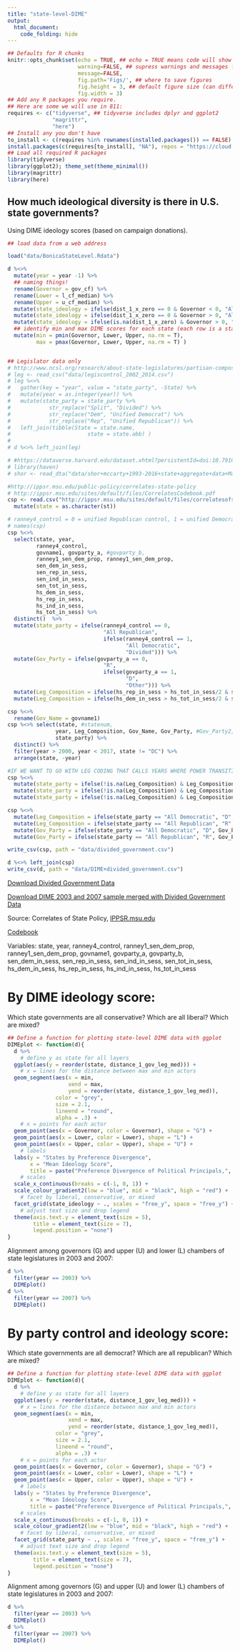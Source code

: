 ```yaml
---
title: "state-level-DIME"
output: 
  html_document:
    code_folding: hide
---
```

```r
## Defaults for R chunks
knitr::opts_chunk$set(echo = TRUE, ## echo = TRUE means code will show
                      warning=FALSE, ## supress warnings and messages from R
                      message=FALSE,
                      fig.path='Figs/', ## where to save figures
                      fig.height = 3, ## default figure size (can differ in each chunk)
                      fig.width = 3)
## Add any R packages you require. 
## Here are some we will use in 811:
requires <- c("tidyverse", ## tidyverse includes dplyr and ggplot2
              "magrittr",
              "here")
## Install any you don't have
to_install <- c(requires %in% rownames(installed.packages()) == FALSE)
install.packages(c(requires[to_install], "NA"), repos = "https://cloud.r-project.org/" )
## Load all required R packages
library(tidyverse)
library(ggplot2); theme_set(theme_minimal())
library(magrittr)
library(here)
```


## How much ideological diversity is there in U.S. state governments?

Using DIME ideology scores (based on campaign donations).

```r
## load data from a web address

load("data/BonicaStateLevel.Rdata")

d %<>%
  mutate(year = year -1) %>%
  ## naming things! 
  rename(Governor = gov_cf) %>% 
  rename(Lower = l_cf_median) %>% 
  rename(Upper = u_cf_median) %>%
  mutate(state_ideology = ifelse(dist_1_x_zero == 0 & Governor < 0, "All Liberal", "Mixed")) %>% 
  mutate(state_ideology = ifelse(dist_1_x_zero == 0 & Governor > 0, "All Conservative", state_ideology)) %>%
  mutate(state_ideology = ifelse(is.na(dist_1_x_zero) & Governor > 0, "All Conservative", state_ideology)) %>%
  ## identify min and max DIME scores for each state (each row is a state)
  mutate(min = pmin(Governor, Lower, Upper, na.rm = T), 
         max = pmax(Governor, Lower, Upper, na.rm = T) )


## Legislator data only
# http://www.ncsl.org/research/about-state-legislatures/partisan-composition.aspx
# leg <- read_csv("data/legiscontrol_2002_2014.csv")
# leg %<>% 
#   gather(key = "year", value = "state_party", -State) %>%
#   mutate(year = as.integer(year)) %>%
#   mutate(state_party = state_party %>% 
#            str_replace("Split", "Divided") %>% 
#            str_replace("Dem", "Unified Democrat") %>% 
#            str_replace("Rep", "Unified Republican")) %>% 
#   left_join(tibble(State = state.name,
#                        state = state.abb) )
# 
# d %<>% left_join(leg)

# #https://dataverse.harvard.edu/dataset.xhtml?persistentId=doi:10.7910/DVN/BSLEFD
# library(haven)
# shor <- read_dta("data/shor+mccarty+1993-2016+state+aggregate+data+May+2018+release+(Updated+July+2018).dta")

#http://ippsr.msu.edu/public-policy/correlates-state-policy
# http://ippsr.msu.edu/sites/default/files/CorrelatesCodebook.pdf
csp <- read.csv("http://ippsr.msu.edu/sites/default/files/correlatesofstatepolicyprojectv2_1.csv") %>% 
  mutate(state = as.character(st))

# ranney4_control = 0 = unified Republican control, 1 = unified Democratic control, .5=neither.
# names(csp)
csp %<>% 
  select(state, year, 
         ranney4_control, 
         govname1, govparty_a, #govparty_b,
         ranney1_sen_dem_prop, ranney1_sen_dem_prop,
         sen_dem_in_sess,
         sen_rep_in_sess,
         sen_ind_in_sess,
         sen_tot_in_sess,
         hs_dem_in_sess,
         hs_rep_in_sess,
         hs_ind_in_sess,
         hs_tot_in_sess) %>%
  distinct()  %>% 
  mutate(state_party = ifelse(ranney4_control == 0, 
                              "All Republican", 
                              ifelse(ranney4_control == 1,
                                     "All Democratic",
                                     "Divided"))) %>% 
  mutate(Gov_Party = ifelse(govparty_a == 0, 
                              "R", 
                              ifelse(govparty_a == 1,
                                     "D",
                                     "Other"))) %>%
  mutate(Leg_Composition = ifelse(hs_rep_in_sess > hs_tot_in_sess/2 & sen_rep_in_sess > sen_tot_in_sess/2, "R", "S")) %>% 
  mutate(Leg_Composition = ifelse(hs_dem_in_sess > hs_tot_in_sess/2 & sen_dem_in_sess > sen_tot_in_sess/2, "D",Leg_Composition )) 

csp %<>% 
  rename(Gov_Name = govname1)
csp %<>% select(state, #statenum, 
               year, Leg_Composition, Gov_Name, Gov_Party, #Gov_Party2,
               state_party) %>% 
  distinct() %>% 
  filter(year > 2000, year < 2017, state != "DC") %>% 
  arrange(state, -year)

#IF WE WANT TO GO WITH LEG CODING THAT CALLS YEARS WHERE POWER TRANSITIONED "SPLIT" (E.G. MS in 2007)
csp %<>%
  mutate(state_party = ifelse(!is.na(Leg_Composition) & Leg_Composition == "R" & Gov_Party == "R", "All Republican", state_party)) %>%
  mutate(state_party = ifelse(!is.na(Leg_Composition) & Leg_Composition == "D" & Gov_Party == "D", "All Democrat", state_party)) %>%
  mutate(state_party = ifelse(!is.na(Leg_Composition) & Leg_Composition != Gov_Party, "Divided", state_party))

csp %<>%
  mutate(Leg_Composition = ifelse(state_party == "All Democratic", "D", Leg_Composition)) %>% 
  mutate(Leg_Composition = ifelse(state_party == "All Republican", "R", Leg_Composition)) %>% 
  mutate(Gov_Party = ifelse(state_party == "All Democratic", "D", Gov_Party)) %>% 
  mutate(Gov_Party = ifelse(state_party == "All Republican", "R", Gov_Party))

write_csv(csp, path = "data/divided_government.csv")

d %<>% left_join(csp)
write_csv(d, path = "data/DIME+divided_government.csv")

```

[Download Divided Government Data](https://raw.githubusercontent.com/judgelord/state-level-DIME/master/data/divided_government.csv)

[Download DIME 2003 and 2007 sample merged with Divided Government Data](https://raw.githubusercontent.com/judgelord/state-level-DIME/master/data/DIME+divided_government.csv)

Source: Correlates of State Policy, [IPPSR.msu.edu](http://ippsr.msu.edu/public-policy/correlates-state-policy)

[Codebook](http://ippsr.msu.edu/sites/default/files/CorrelatesCodebook.pdf)

Variables: state, year, 
         ranney4_control, ranney1_sen_dem_prop, ranney1_sen_dem_prop,
         govname1, govparty_a, govparty_b,
         sen_dem_in_sess,
         sen_rep_in_sess,
         sen_ind_in_sess,
         sen_tot_in_sess,
         hs_dem_in_sess,
         hs_rep_in_sess,
         hs_ind_in_sess,
         hs_tot_in_sess


# By DIME ideology score:

Which state governments are all conservative? Which are all liberal? Which are mixed? 
```r
## Define a function for plotting state-level DIME data with ggplot
DIMEplot <- function(d){ 
  d %>%
    # define y as state for all layers
  ggplot(aes(y = reorder(state, distance_1_gov_leg_med))) +
    # x = lines for the distance between max and min actors
  geom_segment(aes(x = min, 
                   xend = max, 
                   yend = reorder(state, distance_1_gov_leg_med)), 
               color = "grey", 
               size = 2.1, 
               lineend = "round", 
               alpha = .3) + 
    # x = points for each actor
  geom_point(aes(x = Governor, color = Governor), shape = "G") + 
  geom_point(aes(x = Lower, color = Lower), shape = "L") + 
  geom_point(aes(x = Upper, color = Upper), shape = "U") + 
    # labels 
  labs(y = "States by Preference Divergence", 
       x = "Mean Ideology Score", 
       title = paste("Preference Divergence of Political Principals,", unique(d$year) ), color = "") +
    # scales
  scale_x_continuous(breaks = c(-1, 0, 1)) + 
  scale_colour_gradient2(low = "blue", mid = "black", high = "red") +
    # facet by liberal, conservative, or mixed
  facet_grid(state_ideology ~ ., scales = "free_y", space = "free_y") + 
    # adjust text size and drop legend
  theme(axis.text.y = element_text(size = 5), 
        title = element_text(size = 7), 
        legend.position = "none") 
}
```   

Alignment among governors (G) and upper (U) and lower (L) chambers of state legislatures in 2003 and 2007:
```r
d %>% 
  filter(year == 2003) %>% 
  DIMEplot()
d %>% 
  filter(year == 2007) %>%
  DIMEplot()
```     

# By party control and ideology score:

Which state governments are all democrat? Which are all republican? Which are mixed? 
```r
## Define a function for plotting state-level DIME data with ggplot
DIMEplot <- function(d){ 
  d %>%
    # define y as state for all layers
  ggplot(aes(y = reorder(state, distance_1_gov_leg_med))) +
    # x = lines for the distance between max and min actors
  geom_segment(aes(x = min, 
                   xend = max, 
                   yend = reorder(state, distance_1_gov_leg_med)), 
               color = "grey", 
               size = 2.1, 
               lineend = "round", 
               alpha = .3) + 
    # x = points for each actor
  geom_point(aes(x = Governor, color = Governor), shape = "G") + 
  geom_point(aes(x = Lower, color = Lower), shape = "L") + 
  geom_point(aes(x = Upper, color = Upper), shape = "U") + 
    # labels 
  labs(y = "States by Preference Divergence", 
       x = "Mean Ideology Score", 
       title = paste("Preference Divergence of Political Principals,", unique(d$year) ), color = "") +
    # scales
  scale_x_continuous(breaks = c(-1, 0, 1)) + 
  scale_colour_gradient2(low = "blue", mid = "black", high = "red") +
    # facet by liberal, conservative, or mixed
  facet_grid(state_party ~ ., scales = "free_y", space = "free_y") + 
    # adjust text size and drop legend
  theme(axis.text.y = element_text(size = 5), 
        title = element_text(size = 7), 
        legend.position = "none") 
}
```   

Alignment among governors (G) and upper (U) and lower (L) chambers of state legislatures in 2003 and 2007:
```r
d %>% 
  filter(year == 2003) %>% 
  DIMEplot()
d %>% 
  filter(year == 2007) %>%
  DIMEplot()
```     

